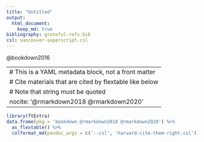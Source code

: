 ```yaml
---
title: "Untitled"
output:
  html_document:
    keep_md: true
bibliography: grateful-refs.bib
csl: vancouver-superscript.csl
---
```


@bookdown2016

---
# This is a YAML metadata block, not a front matter
# Cite materials that are cited by flextable like below
# Note that string must be quoted
nocite: '@rmarkdown2018 @rmarkdown2020'
---

```r
library(ftExtra)
data.frame(pkg = 'bookdown @rmarkdown2018 @rmarkdown2020') %>%
  as_flextable() %>%
  colformat_md(pandoc_args = c('--csl', 'harvard-cite-them-right.csl'))
```